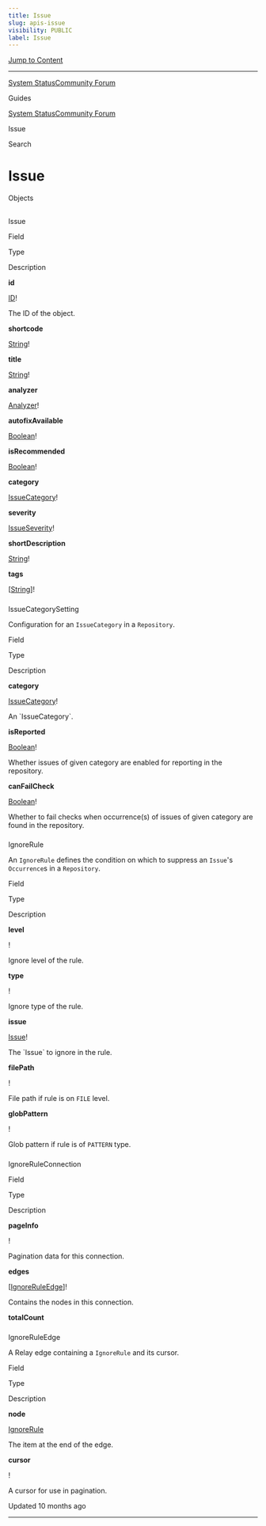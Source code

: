 ```yaml
---
title: Issue
slug: apis-issue
visibility: PUBLIC
label: Issue
---
```

[Jump to Content](#content)

* * *

[System Status](https://deepsourcestatus.com/)[Community Forum](https://discuss.deepsource.com/)

Guides

[System Status](https://deepsourcestatus.com/)[Community Forum](https://discuss.deepsource.com/)

Issue

Search

Issue
=====

Objects

[](#objects)
-----------------------

### 

Issue

[](#issue)

Field

Type

Description

**id**

[ID](https://deepsource-docs.readme.io/docs/apis-reference-scalars#id)!

The ID of the object.

**shortcode**

[String](https://deepsource-docs.readme.io/docs/apis-reference-scalars#string)!

**title**

[String](https://deepsource-docs.readme.io/docs/apis-reference-scalars#string)!

**analyzer**

[Analyzer](https://deepsource-docs.readme.io/docs/apis-analyzer#analyzer)!

**autofixAvailable**

[Boolean](https://deepsource-docs.readme.io/docs/apis-reference-scalars#boolean)!

**isRecommended**

[Boolean](https://deepsource-docs.readme.io/docs/apis-reference-scalars#boolean)!

**category**

[IssueCategory](https://deepsource-docs.readme.io/docs/apis-reference-enums#issuecategory)!

**severity**

[IssueSeverity](https://deepsource-docs.readme.io/docs/apis-reference-enums#issueseverity)!

**shortDescription**

[String](https://deepsource-docs.readme.io/docs/apis-reference-scalars#string)!

**tags**

\[[String](https://deepsource-docs.readme.io/docs/apis-reference-scalars#string)\]!

### 

IssueCategorySetting

[](#issuecategorysetting)

Configuration for an `IssueCategory` in a `Repository`.

Field

Type

Description

**category**

[IssueCategory](https://deepsource-docs.readme.io/docs/apis-reference-enums#issuecategory)!

An \`IssueCategory\`.

**isReported**

[Boolean](https://deepsource-docs.readme.io/docs/apis-reference-scalars#boolean)!

Whether issues of given category are enabled for reporting in the repository.

**canFailCheck**

[Boolean](https://deepsource-docs.readme.io/docs/apis-reference-scalars#boolean)!

Whether to fail checks when occurrence(s) of issues of given category are found in the repository.

### 

IgnoreRule

[](#ignorerule)

An `IgnoreRule` defines the condition on which to suppress an `Issue`'s `Occurrence`s in a `Repository`.

Field

Type

Description

**level**

!

Ignore level of the rule.

**type**

!

Ignore type of the rule.

**issue**

[Issue](#issue)!

The \`Issue\` to ignore in the rule.

**filePath**

!

File path if rule is on `FILE` level.

**globPattern**

!

Glob pattern if rule is of `PATTERN` type.

### 

IgnoreRuleConnection

[](#ignoreruleconnection)

Field

Type

Description

**pageInfo**

!

Pagination data for this connection.

**edges**

\[[IgnoreRuleEdge](#ignoreruleedge)\]!

Contains the nodes in this connection.

**totalCount**

### 

IgnoreRuleEdge

[](#ignoreruleedge)

A Relay edge containing a `IgnoreRule` and its cursor.

Field

Type

Description

**node**

[IgnoreRule](#ignorerule)

The item at the end of the edge.

**cursor**

!

A cursor for use in pagination.

Updated 10 months ago

* * *
